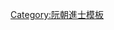 {{Navbox
|name = 嗣德十八年乙丑科庭試正副榜
|title = [[阮朝嗣德十八年乙丑科貢士進士列表|嗣德十八年（1865年）乙丑科庭試正副榜]]
|titlestyle = background-color:#FFD700;
|image =
|style = width:100%;text-align:center; 
|groupstyle = text-align:center; background-color:#FFD700;
|liststyle = text-align:center;
|state = {{{state<includeonly>|collapsed</includeonly>}}}

|group1 = 第二甲<br>勅賜進士出身<br>共1名
|list1 = '''[[陳希曾 (越南)|陳碧珊]]'''

|group2 = 第三甲<br>勅賜同進士出身<br>共2名
|list2 = [[阮仲合|阮　瑄]] - [[黃相協]] - ''[[裴殷年]]''*

|group3 = 副榜<br>共13名
|list3 = [[成玉蘊]] - [[呂春葳]] - [[楊名立]] - [[陳瑋 (阮朝)|陳　瑋]] - [[范登講]] - [[阮基 (阮朝)|阮德祺]] - [[裴文桂]] - [[武桷|武　椆]] - [[裴殷年|裴文禩]] - [[何文關]] - [[陳文煥 (越南)|陳文煥]] - [[阮績|阮　績]] - [[黎亮|黎　亮]]

|belowstyle = text-align: center; background-color:#FFD700;
|below='''前一科：[[Template:嗣德十五年壬戌科庭試正副榜|嗣德十五年壬戌科]]　'''·'''　後一科：[[Template:嗣德二十一年戊辰科庭試正副榜|嗣德二十一年戊辰科]]'''<br>'''同科進士：[[Template:嗣德十八年雅士科庭試正榜|嗣德十八年雅士科]]　'''·'''　[[Template:嗣德十八年乙丑科武試正副榜|嗣德十八年乙丑科武試]]'''<br>*裴殷年即本科副榜裴文禩，成泰二年（1890年）十月，恩賜裴殷年為第三甲同進士出身。
}}
<noinclude>[[Category:嗣德十八年乙丑科進士| ]]
[[Category:阮朝進士模板]]</noinclude>